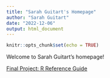 ```yaml
---
title: "Sarah Guitart's Homepage"
author: "Sarah Guitart"
date: "2022-12-06"
output: html_document
---
```


```r
knitr::opts_chunk$set(echo = TRUE)
```

Welcome to Sarah Guitart's homepage!

[Final Project: R Reference Guide](final_R_reference.html) 